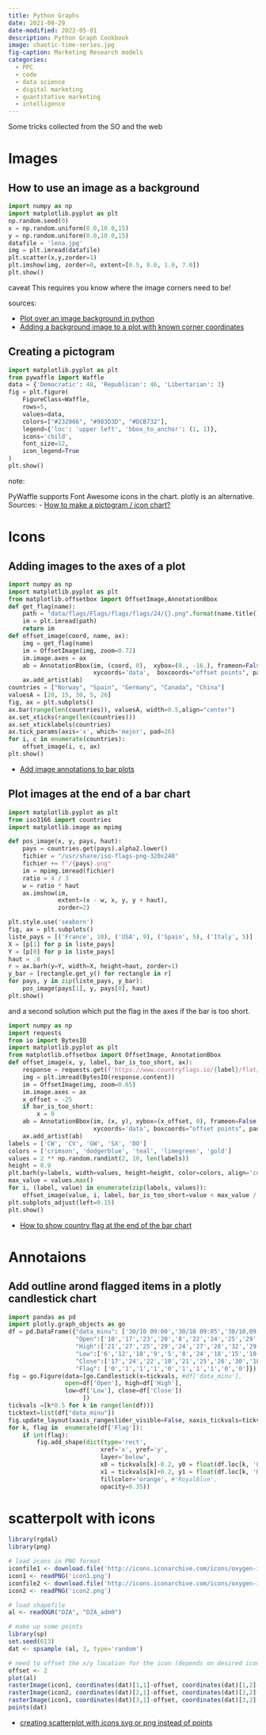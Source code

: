 ```yaml
---
title: Python Graphs
date: 2021-08-29 
date-modified: 2022-05-01
description: Python Graph Cookbook
image: chaotic-time-series.jpg
fig-caption: Marketing Research models
categories:
  - PPC
  - code
  - data science
  - digital marketing
  - quantitative marketing
  - intelligence
---
```


<!-- TODO: get these to work ASAP -->

Some tricks collected from the SO and the web

# Images

## How to use an image as a background

```python
import numpy as np
import matplotlib.pyplot as plt
np.random.seed(0)
x = np.random.uniform(0.0,10.0,15)
y = np.random.uniform(0.0,10.0,15)
datafile = 'lena.jpg'
img = plt.imread(datafile)
plt.scatter(x,y,zorder=1)
plt.imshow(img, zorder=0, extent=[0.5, 8.0, 1.0, 7.0])
plt.show()
```
caveat This requires you know where the image corners need to be!

sources:

- [Plot over an image background in python](https://stackoverflow.com/questions/34458251/plot-over-an-image-background-in-python)
- [Adding a background image to a plot with known corner coordinates](https://stackoverflow.com/questions/15160123/adding-a-background-image-to-a-plot-with-known-corner-coordinates)

## Creating a pictogram

``` python
import matplotlib.pyplot as plt
from pywaffle import Waffle
data = {'Democratic': 48, 'Republican': 46, 'Libertarian': 3}
fig = plt.figure(
    FigureClass=Waffle, 
    rows=5, 
    values=data, 
    colors=["#232066", "#983D3D", "#DCB732"],
    legend={'loc': 'upper left', 'bbox_to_anchor': (1, 1)},
    icons='child', 
    font_size=12, 
    icon_legend=True
)
plt.show()
```

note: 

PyWaffle supports Font Awesome icons in the chart.
plotly is an alternative.
Sources:
- [How to make a pictogram / icon chart?](https://stackoverflow.com/questions/52908119/how-to-make-a-pictogram-icon-chart)

# Icons

## Adding images to the axes of a plot

```python
import numpy as np
import matplotlib.pyplot as plt
from matplotlib.offsetbox import OffsetImage,AnnotationBbox
def get_flag(name):
    path = "data/flags/Flags/flags/flags/24/{}.png".format(name.title())
    im = plt.imread(path)
    return im
def offset_image(coord, name, ax):
    img = get_flag(name)
    im = OffsetImage(img, zoom=0.72)
    im.image.axes = ax
    ab = AnnotationBbox(im, (coord, 0),  xybox=(0., -16.), frameon=False,
                        xycoords='data',  boxcoords="offset points", pad=0)
    ax.add_artist(ab)
countries = ["Norway", "Spain", "Germany", "Canada", "China"]
valuesA = [20, 15, 30, 5, 26]
fig, ax = plt.subplots()
ax.bar(range(len(countries)), valuesA, width=0.5,align="center")
ax.set_xticks(range(len(countries)))
ax.set_xticklabels(countries)
ax.tick_params(axis='x', which='major', pad=26)
for i, c in enumerate(countries):
    offset_image(i, c, ax)
plt.show()
```



- [Add image annotations to bar plots](https://stackoverflow.com/questions/44246650/add-image-annotations-to-bar-plots)

## Plot images at the end of a bar chart

```python
import matplotlib.pyplot as plt
from iso3166 import countries
import matplotlib.image as mpimg

def pos_image(x, y, pays, haut):
    pays = countries.get(pays).alpha2.lower()
    fichier = "/usr/share/iso-flags-png-320x240"
    fichier += f"/{pays}.png"
    im = mpimg.imread(fichier)
    ratio = 4 / 3
    w = ratio * haut
    ax.imshow(im,
              extent=(x - w, x, y, y + haut),
              zorder=2)

plt.style.use('seaborn')
fig, ax = plt.subplots()
liste_pays = [('France', 10), ('USA', 9), ('Spain', 5), ('Italy', 5)]
X = [p[1] for p in liste_pays]
Y = [p[0] for p in liste_pays]
haut = .8
r = ax.barh(y=Y, width=X, height=haut, zorder=1)
y_bar = [rectangle.get_y() for rectangle in r]
for pays, y in zip(liste_pays, y_bar):
    pos_image(pays[1], y, pays[0], haut)
plt.show()
```
and a second solution which put the flag in the axes if the bar is too short.
``` python
import numpy as np
import requests
from io import BytesIO
import matplotlib.pyplot as plt
from matplotlib.offsetbox import OffsetImage, AnnotationBbox
def offset_image(x, y, label, bar_is_too_short, ax):
    response = requests.get(f'https://www.countryflags.io/{label}/flat/64.png')
    img = plt.imread(BytesIO(response.content))
    im = OffsetImage(img, zoom=0.65)
    im.image.axes = ax
    x_offset = -25
    if bar_is_too_short:
        x = 0
    ab = AnnotationBbox(im, (x, y), xybox=(x_offset, 0), frameon=False,
                        xycoords='data', boxcoords="offset points", pad=0)
    ax.add_artist(ab)
labels = ['CW', 'CV', 'GW', 'SX', 'DO']
colors = ['crimson', 'dodgerblue', 'teal', 'limegreen', 'gold']
values = 2 ** np.random.randint(2, 10, len(labels))
height = 0.9
plt.barh(y=labels, width=values, height=height, color=colors, align='center', alpha=0.8)
max_value = values.max()
for i, (label, value) in enumerate(zip(labels, values)):
    offset_image(value, i, label, bar_is_too_short=value < max_value / 10, ax=plt.gca())
plt.subplots_adjust(left=0.15)
plt.show()
```
- [How to show country flag at the end of the bar chart](https://stackoverflow.com/questions/59429144/how-to-show-country-flag-at-the-end-of-the-bar-chart-pythonmatplolib)

# Annotaions

## Add outline arond flagged items in a plotly candlestick chart

``` python
import pandas as pd
import plotly.graph_objects as go
df = pd.DataFrame({"data_minu": ['30/10 09:00','30/10 09:05','30/10,09:10','30/10 09:15','30/10 09:20','30/10 09:25','30/10 09:30','30/10 09:35','30/10 09:40','30/10 09:45'],
                   "Open":['10','17','23','20','8','22','24','25','29','22'],
                   "High":['21','27','25','29','24','27','28','32','29','25'],
                   "Low":['6','12','18','9','5','8','24','18','15','10'],
                   "Close":['17','24','22','10','21','25','26','30','18','10'],
                   "Flag": ['0','1','1','1','0','1','1','1','0','0']})     
fig = go.Figure(data=[go.Candlestick(x=tickvals, #df['data_minu'],
                open=df['Open'], high=df['High'],
                low=df['Low'], close=df['Close'])
                     ])  
tickvals =[k*0.5 for k in range(len(df))]
ticktext=list(df["data_minu"])
fig.update_layout(xaxis_rangeslider_visible=False, xaxis_tickvals=tickvals, xaxis_ticktext=ticktext) 
for k, flag in  enumerate(df['Flag']):
    if int(flag):
        fig.add_shape(dict(type='rect',
                          xref='x', yref='y',
                          layer='below', 
                          x0 = tickvals[k]-0.2, y0 = float(df.loc[k, 'Low'])-1,
                          x1 = tickvals[k]+0.2, y1 = float(df.loc[k, 'High'])+1,
                          fillcolor='orange', #'RoyalBlue',
                          opacity=0.35))
```

[](https://community.plotly.com/t/plotly-candlestick-in-python-with-flag/31154/3)

# scatterpolt with icons

``` r
library(rgdal)
library(png)

# load icons in PNG format
iconfile1 <- download.file('http://icons.iconarchive.com/icons/oxygen-icons.org/oxygen/256/Status-weather-clouds-icon.png', destfile = 'icon1.png', mode = 'wb')
icon1 <- readPNG('icon1.png')
iconfile2 <- download.file('http://icons.iconarchive.com/icons/oxygen-icons.org/oxygen/256/Status-weather-showers-scattered-icon.png', destfile = 'icon2.png', mode = 'wb')
icon2 <- readPNG('icon2.png')

# load shapefile
al <- readOGR("DZA", "DZA_adm0")

# make up some points
library(sp) 
set.seed(613) 
dat <- spsample (al, 3, type='random')

# need to offset the x/y location for the icon (depends on desired icon size)
offset <- 2
plot(al)
rasterImage(icon1, coordinates(dat)[1,1]-offset, coordinates(dat)[1,2]-offset, coordinates(dat)[1,1]+offset, coordinates(dat)[1,2]+offset)
rasterImage(icon2, coordinates(dat)[2,1]-offset, coordinates(dat)[2,2]-offset, coordinates(dat)[2,1]+offset, coordinates(dat)[2,2]+offset)
rasterImage(icon1, coordinates(dat)[3,1]-offset, coordinates(dat)[3,2]-offset, coordinates(dat)[3,1]+offset, coordinates(dat)[3,2]+offset)
points(dat)
```

- [creating scatterplot with icons svg or png instead of points](https://gis.stackexchange.com/questions/118286/creating-scatterplot-with-icons-svg-or-png-instead-of-points)
